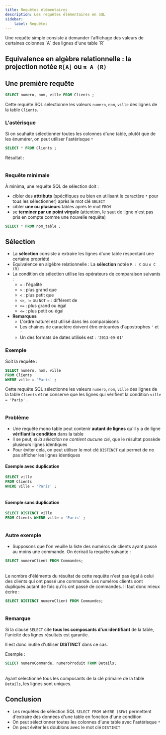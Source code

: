 ```yaml
---
title: Requêtes élémentaires
description: Les requêtes élémentaires en SQL
sidebar:
    label: Requêtes
---
```



<Slide title="Requêtes élémentaires">
Une requête simple consiste à demander l'affichage des valeurs de certaines colonnes `A` des lignes d'une table `R`

Equivalence en algèbre relationnelle : la **projection** notée `R[A]` ou `π A (R)`
</Slide>
---
<Slide>

## Une première requête

```sql
SELECT numero, nom, ville FROM Clients ;
```

Cette requête SQL sélectionne les valeurs `numero`, `nom`, `ville` des lignes de la table `Clients`. 

<Table
  sqliteDB="public/sample/ecommerce/ecommerce-fr-erd-v2.sqlite"
  title="Clients"
  query="SELECT numero, nom, ville FROM Clients"
/>

</Slide>
<Slide>

### L'astérisque

Si on souhaite sélectionner toutes les colonnes d'une table, plutôt que de les énumérer, on peut utiliser l'astérisque `*`

```sql
SELECT * FROM Clients ;
```
Résultat : 

<Table
  sqliteDB="public/sample/ecommerce/ecommerce-fr-erd-v2.sqlite"
  title="Clients"
  query="SELECT * FROM Clients"
/>

</Slide>
<Slide>

### Requête minimale

À minima, une requête SQL de sélection doit :
  * cibler des **attributs** (spécifiques ou bien en utilisant le caractère `*` pour tous les sélectionner) après le mot clé `SELECT`
  * cibler **une ou plusieurs** tables après le mot `FROM`
  * se **terminer par un point virgule** (attention, le saut de ligne n'est pas pris en compte comme une nouvelle requête)

```sql
SELECT * FROM nom_table ;
```

</Slide>
<Slide>

## Sélection

* La **sélection** consiste à extraire les lignes d'une table respectant une certaine propriété
* Equivalence en algèbre relationnelle : La **sélection** notée `R : C`  ou  `σ C (R)`
* La condition de sélection utilise les opérateurs de comparaison suivants :
  * `=` : l'égalité
  * `>` : plus grand que
  * `<` : plus petit que
  * `<>`, `!=` ou `NOT` = : différent de
  * `>=` : plus grand ou égal
  * `<=` : plus petit ou égal
* **Remarques**
  * L'ordre naturel est utilisé dans les comparaisons
  * Les chaînes de caractère doivent être entourées d'apostrophes `'` et `'`
  * Un des formats de dates utilisés est : `'2013-09-01'`


</Slide>
<Slide>

### Exemple

Soit la requête :

```sql
SELECT numero, nom, ville 
FROM Clients
WHERE ville = 'Paris' ;
```

Cette requête SQL sélectionne les valeurs `numero`, `nom`, `ville` des lignes de la table `Clients` et ne conserve que les lignes qui vérifient la condition `ville = 'Paris'` . 

<Table
  sqliteDB="public/sample/ecommerce/ecommerce-fr-erd-v2.sqlite"
  title="Clients"
  query="SELECT numero, nom, ville FROM Clients WHERE ville = 'Paris' ;"
/>

</Slide>
<Slide>

### Problème

* Une requête mono table peut contenir **autant de lignes** qu'il y a de ligne **vérifiant la condition** dans la table
* Il se peut, _si la sélection ne contient aucune clé_, que le résultat possède plusieurs lignes identiques
* Pour éviter cela, on peut utiliser le mot clé `DISTINCT` qui permet de ne pas afficher les lignes identiques


</Slide>
<Slide>

#### Exemple avec duplication

```sql
SELECT ville 
FROM Clients
WHERE ville = 'Paris' ;
```

<Table
  sqliteDB="public/sample/ecommerce/ecommerce-fr-erd-v2.sqlite"
  title="Clients"
  query="SELECT ville FROM Clients WHERE ville = 'Paris' ;"
/>
</Slide>
<Slide>

#### Exemple sans duplication

```sql
SELECT DISTINCT ville 
FROM Clients WHERE ville = 'Paris' ;
```

<Table
  sqliteDB="public/sample/ecommerce/ecommerce-fr-erd-v2.sqlite"
  title="Clients"
  query="SELECT DISTINCT ville FROM Clients WHERE ville = 'Paris' ;"
/>

</Slide>
<Slide>

### Autre exemple


* Supposons que l'on veuille la liste des numéros de clients ayant passé au moins une commande. On écrirait la requête suivante :

```sql
SELECT numeroClient FROM Commandes;
```

<Table
  sqliteDB="public/sample/ecommerce/ecommerce-fr-erd-v2.sqlite"
  title="Commandes"
  query="SELECT numeroClient FROM Commandes;"
/>

Le nombre d'éléments du résultat de cette requête n'est pas égal à celui des clients qui ont passé une commande. Les numéros clients sont dupliqués autant de fois qu'ils ont passé de commandes. Il faut donc mieux écrire :


</Slide>
<Slide>

```sql
SELECT DISTINCT numeroClient FROM Commandes;
```

<Table
  sqliteDB="public/sample/ecommerce/ecommerce-fr-erd-v2.sqlite"
  title="Commandes"
  query="SELECT DISTINCT numeroClient FROM Commandes;"
/>

</Slide>
<Slide>

### Remarque

Si la clause `SELECT` cite **tous les composants d'un identifiant** de la table, l'unicité des lignes résultats est garantie. 

Il est donc inutile d'utiliser **DISTINCT** dans ce cas.

Exemple : 

```sql
SELECT numeroCommande, numeroProduit FROM Details;
```

<Table
  sqliteDB="public/sample/ecommerce/ecommerce-fr-erd-v2.sqlite"
  title="Details"
  query="SELECT numeroCommande, numeroProduit FROM Details LIMIT 5;"
/>

Ayant selectionné tous les composants de la clé primaire de la table `Details`, les lignes sont uniques.

</Slide>
<Slide>

## Conclusion

* Les requêtes de sélection SQL `SELECT FROM WHERE (SFW)` permettent d'extraire des données d'une table en fonciton d'une condition
* On peut sélectionner toutes les colonnes d'une table avec l'astérisque `*`
* On peut éviter les doublons avec le mot clé `DISTINCT`

</Slide>
